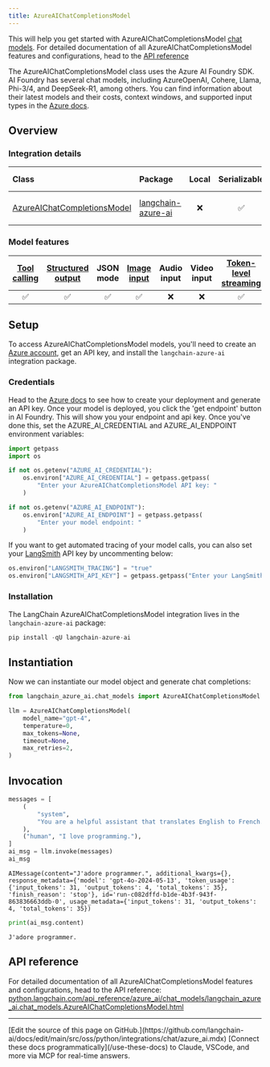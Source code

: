 ```yaml
---
title: AzureAIChatCompletionsModel
---
```


This will help you get started with AzureAIChatCompletionsModel [chat models](/oss/python/langchain/models). For detailed documentation of all AzureAIChatCompletionsModel features and configurations, head to the [API reference](https://python.langchain.com/api_reference/azure_ai/chat_models/langchain_azure_ai.chat_models.AzureAIChatCompletionsModel.html)

The AzureAIChatCompletionsModel class uses the Azure AI Foundry SDK. AI Foundry has several chat models, including AzureOpenAI, Cohere, Llama, Phi-3/4, and DeepSeek-R1, among others. You can find information about their latest models and their costs, context windows, and supported input types in the [Azure docs](https://learn.microsoft.com/azure/ai-studio/how-to/model-catalog-overview).

## Overview

### Integration details

| Class | Package | Local | Serializable | [JS support](https://v03.api.js.langchain.com/classes/_langchain_openai.AzureChatOpenAI.html) | Downloads | Version |
| :--- | :--- | :---: | :---: |  :---: | :---: | :---: |
| [AzureAIChatCompletionsModel](https://python.langchain.com/api_reference/azure_ai/chat_models/langchain_azure_ai.chat_models.AzureAIChatCompletionsModel.html) | [langchain-azure-ai](https://python.langchain.com/api_reference/langchain_azure_ai/index.html) | ❌ | ✅ | ✅ | ![PyPI - Downloads](https://img.shields.io/pypi/dm/langchain-azure-ai?style=flat-square&label=%20) | ![PyPI - Version](https://img.shields.io/pypi/v/langchain-azure-ai?style=flat-square&label=%20) |

### Model features

| [Tool calling](/oss/python/langchain/tools) | [Structured output](/oss/python/langchain/structured-output) | JSON mode | [Image input](/oss/python/langchain/messages#multimodal) | Audio input | Video input | [Token-level streaming](/oss/python/langchain/streaming/) | Native async | [Token usage](/oss/python/langchain/models#token-usage) | [Logprobs](/oss/python/langchain/models#log-probabilities) |
| :---: | :---: | :---: | :---: |  :---: | :---: | :---: | :---: | :---: | :---: |
| ✅ | ✅ | ✅ | ✅ | ❌ | ❌ | ✅ | ✅ | ✅ | ✅|

## Setup

To access AzureAIChatCompletionsModel models, you'll need to create an [Azure account](https://azure.microsoft.com/pricing/purchase-options/azure-account), get an API key, and install the `langchain-azure-ai` integration package.

### Credentials

Head to the [Azure docs](https://learn.microsoft.com/en-us/azure/ai-studio/how-to/develop/sdk-overview?tabs=sync&pivots=programming-language-python) to see how to create your deployment and generate an API key. Once your model is deployed, you click the 'get endpoint' button in AI Foundry. This will show you your endpoint and api key. Once you've done this, set the AZURE_AI_CREDENTIAL and AZURE_AI_ENDPOINT environment variables:

```python
import getpass
import os

if not os.getenv("AZURE_AI_CREDENTIAL"):
    os.environ["AZURE_AI_CREDENTIAL"] = getpass.getpass(
        "Enter your AzureAIChatCompletionsModel API key: "
    )

if not os.getenv("AZURE_AI_ENDPOINT"):
    os.environ["AZURE_AI_ENDPOINT"] = getpass.getpass(
        "Enter your model endpoint: "
    )
```

If you want to get automated tracing of your model calls, you can also set your [LangSmith](https://docs.smith.langchain.com/) API key by uncommenting below:

```python
os.environ["LANGSMITH_TRACING"] = "true"
os.environ["LANGSMITH_API_KEY"] = getpass.getpass("Enter your LangSmith API key: ")
```

### Installation

The LangChain AzureAIChatCompletionsModel integration lives in the `langchain-azure-ai` package:

```python
pip install -qU langchain-azure-ai
```

## Instantiation

Now we can instantiate our model object and generate chat completions:

```python
from langchain_azure_ai.chat_models import AzureAIChatCompletionsModel

llm = AzureAIChatCompletionsModel(
    model_name="gpt-4",
    temperature=0,
    max_tokens=None,
    timeout=None,
    max_retries=2,
)
```

## Invocation

```python
messages = [
    (
        "system",
        "You are a helpful assistant that translates English to French. Translate the user sentence.",
    ),
    ("human", "I love programming."),
]
ai_msg = llm.invoke(messages)
ai_msg
```

```output
AIMessage(content="J'adore programmer.", additional_kwargs={}, response_metadata={'model': 'gpt-4o-2024-05-13', 'token_usage': {'input_tokens': 31, 'output_tokens': 4, 'total_tokens': 35}, 'finish_reason': 'stop'}, id='run-c082dffd-b1de-4b3f-943f-863836663ddb-0', usage_metadata={'input_tokens': 31, 'output_tokens': 4, 'total_tokens': 35})
```

```python
print(ai_msg.content)
```

```output
J'adore programmer.
```

## API reference

For detailed documentation of all AzureAIChatCompletionsModel features and configurations, head to the API reference: [python.langchain.com/api_reference/azure_ai/chat_models/langchain_azure_ai.chat_models.AzureAIChatCompletionsModel.html](https://python.langchain.com/api_reference/azure_ai/chat_models/langchain_azure_ai.chat_models.AzureAIChatCompletionsModel.html)

---

<Callout icon="pen-to-square" iconType="regular">
    [Edit the source of this page on GitHub.](https://github.com/langchain-ai/docs/edit/main/src/oss/python/integrations/chat/azure_ai.mdx)
</Callout>
<Tip icon="terminal" iconType="regular">
    [Connect these docs programmatically](/use-these-docs) to Claude, VSCode, and more via MCP for    real-time answers.
</Tip>
